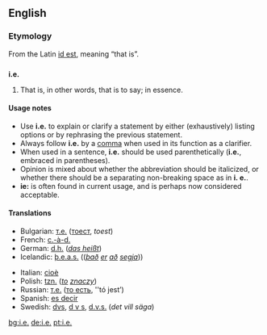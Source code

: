 {{see|ie|IE|-ie}}
==English==

===Etymology===
From the Latin [[id est]], meaning “that is”.

==={{abbreviation}}===
'''i.e.'''

# That is, in other words, that is to say; in essence.

====Usage notes====
*Use '''i.e.''' to explain or clarify a statement by either (exhaustively) listing options or by rephrasing the previous statement.
*Always follow '''i.e.''' by a [[comma]] when used in its function as a clarifier.
*When used in a sentence, '''i.e.''' should be used parenthetically ('''i.e.''', embraced in parentheses).
*Opinion is mixed about whether the abbreviation should be italicized, or whether there should be a separating non-breaking space as in '''i.&nbsp;e.'''.
*'''ie:''' is often found in current usage, and is perhaps now considered acceptable.

====Translations====
{{top}}
*Bulgarian: [[т.е.]] ([[тоест]], ''toest'')
*French: [[c.-à-d.]]
*German: [[d.h.]] (''[[das heißt]]'')
*Icelandic: [[þ.e.a.s.]] ((''[[það]] [[er]] [[að]] [[segja]]''))
{{mid}}
*Italian: [[cioè]]
*Polish: [[tzn.]] (''[[to]] [[znaczyć|znaczy]]'')
*Russian: [[т.е.]] ([[то есть]], ''tó jest’)
*Spanish: [[es decir]]
*Swedish: [[dvs]], [[d v s]], [[d.v.s.]] (''det vill säga'')
{{bottom}}

[[bg:i.e.]]
[[de:i.e.]]
[[pt:i.e.]]